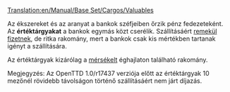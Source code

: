 [[Translation:en/Manual/Base Set/Cargos/Valuables]]

{{hu/Rakomány|név=Értéktárgyak
|kép=en/Valuables.png|termeli=[[hu/Manual/Base Set/Industries/Bank|bank]], kizárólag mérsékelt éghajlaton
|fogadja=[[hu/Manual/Base Set/Industries/Bank|bank]]
}}
Az ékszereket és az aranyat a bankok széfjeiben őrzik pénz fedezeteként. Az '''értéktárgyakat''' a bankok egymás közt cserélik. Szállításáért [[hu/Manual/Game Mechanics/Játéktechnika#A szállítás kifizetése|remekül fizetnek]], de ritka rakomány, mert a bankok csak kis mértékben tartanak igényt a szállítására.

Az értéktárgyak kizárólag a [[hu/Manual/Éghajlatok#Mérsékelt|mérsékelt]] éghajlaton található rakomány.


Megjegyzés: Az OpenTTD 1.0/r17437 verziója előtt az értéktárgyak 10 mezőnél rövidebb távolságon történő szállításáért nem járt díjazás.

{{hu/Navbox Rakomány}}